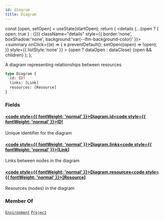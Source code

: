 ```yaml
---
id: diagram
title: Diagram
---
```









  const [open, setOpen] = useState(startOpen);
  return (
    <details {...(open ? { open: true } : {})} className="details" style={{ border:'none', boxShadow:'none', background:'var(--ifm-background-color)' }}>
      <summary
        onClick={(e) => {
          e.preventDefault();
          setOpen((open) => !open);
        }}
        style={{ listStyle:'none' }}
      >
      {open ? dataOpen : dataClose}
      </summary>
      {open && children}
    </details>
  );
};








A diagram representing relationships between resources


```graphql
type Diagram {
  id: ID!
  links: [Link]
  resources: [Resource]
}
```




### Fields

#### [<code style={{ fontWeight: 'normal' }}>Diagram.<b>id</b></code>](#)<Bullet />[<code style={{ fontWeight: 'normal' }}><b>ID!</b></code>](/swapi/types/scalars/id.mdx) <Badge class="badge badge--secondary badge--non_null" text="non-null"/> <Badge class="badge badge--secondary " text="scalar"/> 
Unique identifier for the diagram


#### [<code style={{ fontWeight: 'normal' }}>Diagram.<b>links</b></code>](#)<Bullet />[<code style={{ fontWeight: 'normal' }}><b>[Link]</b></code>](/swapi/types/objects/link.mdx) <Badge class="badge badge--secondary " text="list"/> <Badge class="badge badge--secondary " text="object"/> 
Links between nodes in the diagram


#### [<code style={{ fontWeight: 'normal' }}>Diagram.<b>resources</b></code>](#)<Bullet />[<code style={{ fontWeight: 'normal' }}><b>[Resource]</b></code>](/swapi/types/unions/resource.mdx) <Badge class="badge badge--secondary " text="list"/> <Badge class="badge badge--secondary " text="union"/> 
Resources (nodes) in the diagram






### Member Of

[`Environment`](/swapi/types/objects/environment.mdx)  <Badge class="badge badge--secondary badge--relation" text="object"/><Bullet />[`Project`](/swapi/types/objects/project.mdx)  <Badge class="badge badge--secondary badge--relation" text="object"/>